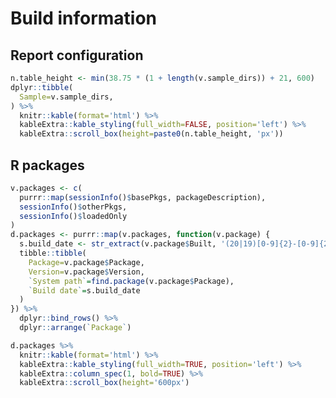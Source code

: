 # Build information
## Report configuration
```r
n.table_height <- min(38.75 * (1 + length(v.sample_dirs)) + 21, 600)
dplyr::tibble(
  Sample=v.sample_dirs,
) %>%
  knitr::kable(format='html') %>%
  kableExtra::kable_styling(full_width=FALSE, position='left') %>%
  kableExtra::scroll_box(height=paste0(n.table_height, 'px'))
```

## R packages
```r
v.packages <- c(
  purrr::map(sessionInfo()$basePkgs, packageDescription),
  sessionInfo()$otherPkgs,
  sessionInfo()$loadedOnly
)
d.packages <- purrr::map(v.packages, function(v.package) {
  s.build_date <- str_extract(v.package$Built, '(20|19)[0-9]{2}-[0-9]{2}-[0-9]{2}')
  tibble::tibble(
    Package=v.package$Package,
    Version=v.package$Version,
    `System path`=find.package(v.package$Package),
    `Build date`=s.build_date
  )
}) %>%
  dplyr::bind_rows() %>%
  dplyr::arrange(`Package`)

d.packages %>%
  knitr::kable(format='html') %>%
  kableExtra::kable_styling(full_width=TRUE, position='left') %>%
  kableExtra::column_spec(1, bold=TRUE) %>%
  kableExtra::scroll_box(height='600px')
```